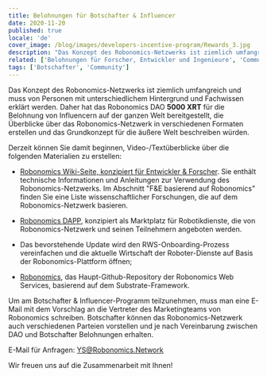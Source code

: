 ```yaml
---
title: Belohnungen für Botschafter & Influencer
date: 2020-11-20
published: true
locale: 'de'
cover_image: /blog/images/developers-incentive-program/Rewards_3.jpg
description: "Das Konzept des Robonomics-Netzwerks ist ziemlich umfangreich und muss von Personen mit unterschiedlichem Hintergrund und Fachwissen erklärt werden. Daher hat das Robonomics DAO 5000 XRT für die Belohnung von Influencern auf der ganzen Welt bereitgestellt, die Überblicke über das Robonomics-Netzwerk in verschiedenen Formaten erstellen und das Grundkonzept für die äußere Welt beschreiben würden."
related: ['Belohnungen für Forscher, Entwickler und Ingenieure', 'Community-Anreizprogramm']
tags: ['Botschafter', 'Community']
---
```


Das Konzept des Robonomics-Netzwerks ist ziemlich umfangreich und muss von Personen mit unterschiedlichem Hintergrund und Fachwissen erklärt werden. Daher hat das Robonomics DAO **5000 XRT** für die Belohnung von Influencern auf der ganzen Welt bereitgestellt, die Überblicke über das Robonomics-Netzwerk in verschiedenen Formaten erstellen und das Grundkonzept für die äußere Welt beschreiben würden.

Derzeit können Sie damit beginnen, Video-/Textüberblicke über die folgenden Materialien zu erstellen:

* [Robonomics Wiki-Seite, konzipiert für Entwickler & Forscher](https://wiki.robonomics.network/docs/r-and-d-based-on-robonomics-network/). Sie enthält technische Informationen und Anleitungen zur Verwendung des Robonomics-Netzwerks. 
Im Abschnitt "F&E basierend auf Robonomics" finden Sie eine Liste wissenschaftlicher Forschungen, die auf dem Robonomics-Netzwerk basieren.

* [Robonomics DAPP](https://robonomics.app/#/), konzipiert als Marktplatz für Robotikdienste, die von Robonomics-Netzwerk und seinen Teilnehmern angeboten werden.

* Das bevorstehende Update wird den RWS-Onboarding-Prozess vereinfachen und die aktuelle Wirtschaft der Roboter-Dienste auf Basis der Robonomics-Plattform öffnen;

* [Robonomics](https://github.com/airalab/robonomics), das Haupt-Github-Repository der Robonomics Web Services, basierend auf dem Substrate-Framework.


Um am Botschafter & Influencer-Programm teilzunehmen, muss man eine E-Mail mit dem Vorschlag an die Vertreter des Marketingteams von Robonomics schreiben.
Botschafter können das Robonomics-Netzwerk auch verschiedenen Parteien vorstellen und je nach Vereinbarung zwischen DAO und Botschafter Belohnungen erhalten.

E-Mail für Anfragen:
YS@Robonomics.Network

Wir freuen uns auf die Zusammenarbeit mit Ihnen!